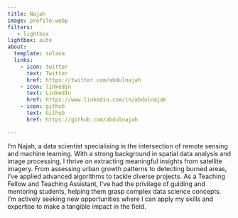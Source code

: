 ```yaml
---
title: Najah
image: profile.webp
filters:
   - lightbox
lightbox: auto
about:
  template: solana
  links:
    - icon: twitter
      text: Twitter
      href: https://twitter.com/abdulnajah
    - icon: linkedin
      text: LinkedIn
      href: https://www.linkedin.com/in/abdulnajah
    - icon: github
      text: Github
      href: https://github.com/abdulnajah

---
```



I'm Najah, a data scientist specialising in the intersection of remote sensing and machine learning. With a strong background in spatial data analysis and image processing, I thrive on extracting meaningful insights from satellite imagery. From assessing urban growth patterns to detecting burned areas, I've applied advanced algorithms to tackle diverse projects. As a Teaching Fellow and Teaching Assistant, I've had the privilege of guiding and mentoring students, helping them grasp complex data science concepts. I'm actively seeking new opportunities where I can apply my skills and expertise to make a tangible impact in the field. 

<!-- --- -->
<!-- title: "Posts" -->
<!-- listing: -->
<!--   contents: posts -->
<!--   sort: "date desc" -->
<!--   type: default -->
<!--   categories: true -->
<!--   sort-ui: false -->
<!--   filter-ui: false -->
<!-- page-layout: full -->
<!-- title-block-banner: true -->
<!-- --- -->

